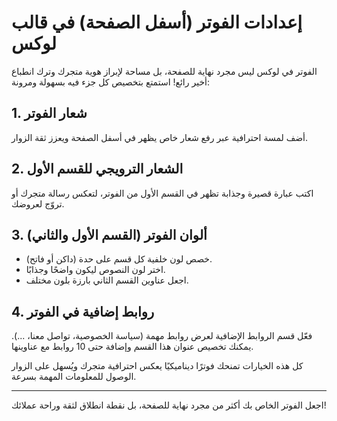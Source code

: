 # إعدادات الفوتر (أسفل الصفحة) في قالب لوكس

الفوتر في لوكس ليس مجرد نهاية للصفحة، بل مساحة لإبراز هوية متجرك وترك انطباع أخير رائع! استمتع بتخصيص كل جزء فيه بسهولة ومرونة:

## 1. شعار الفوتر
أضف لمسة احترافية عبر رفع شعار خاص يظهر في أسفل الصفحة ويعزز ثقة الزوار.

## 2. الشعار الترويجي للقسم الأول
اكتب عبارة قصيرة وجذابة تظهر في القسم الأول من الفوتر، لتعكس رسالة متجرك أو تروّج لعروضك.

## 3. ألوان الفوتر (القسم الأول والثاني)
- خصص لون خلفية كل قسم على حدة (داكن أو فاتح).
- اختر لون النصوص ليكون واضحًا وجذابًا.
- اجعل عناوين القسم الثاني بارزة بلون مختلف.

## 4. روابط إضافية في الفوتر
فعّل قسم الروابط الإضافية لعرض روابط مهمة (سياسة الخصوصية، تواصل معنا، ...). يمكنك تخصيص عنوان هذا القسم وإضافة حتى 10 روابط مع عناوينها.

كل هذه الخيارات تمنحك فوترًا ديناميكيًا يعكس احترافية متجرك ويُسهل على الزوار الوصول للمعلومات المهمة بسرعة.

---

اجعل الفوتر الخاص بك أكثر من مجرد نهاية للصفحة، بل نقطة انطلاق لثقة وراحة عملائك!